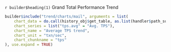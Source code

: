 
`r builder$heading(1)` Grand Total Performance Trend

```r
builder$include("trend/charts/mail", arguments = list(
    chart_data = do.call(history_obj$get_table, as.list(handler$path_summ)),
    chart_series = list("tps.avg" = "Avg. TPS"),
    chart_name = "Average TPS trend",
    chart_unit = "txn/sec",
    chart_chunkname = "tps"
), use.expand = TRUE)
```
